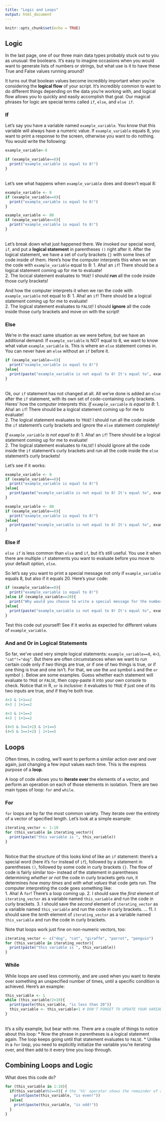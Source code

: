 ```yaml
---
title: "Logic and Loops"
output: html_document
---
```


```r
knitr::opts_chunk$set(echo = TRUE)
```

## Logic 

In the last page, one of our three main data types probably stuck out to you as unusual: the booleans. It's easy to imagine occasions when you would want to generate lists of numbers or strings, but what use is it to have these True and False values running around?

It turns out that boolean values become incredibly important when you're considering the **logical flow** of your script. It's incredibly common to want to do different things depending on the data you're working with, and logical flow allows you to quickly and easily accomplish that goal. Our magical phrases for logic are special terms called `if`, `else`, and `else if`.

### If
Let's say you have a variable named `example_variable`. You know that this variable will always have a numeric value. If `example_variable` equals 8, you want to print a response to the screen, otherwise you want to do nothing. You would write the following:
```r
example_variable<-8
```

```r
if (example_variable==8){
  print("example_variable is equal to 8!")
}
```
<br>
Let's see what happens when `example_variable` does and doesn't equal 8:
```r
example_variable <- 8
if (example_variable==8){
  print("example_variable is equal to 8!")
}

example_variable <- 80
if (example_variable==8){
  print("example_variable is equal to 8!")
}
```
<br> 
Let's break down what just happened there. We invoked our special word, `if`, and put a **logical statement** in parentheses `()` right after it. After the logical statement, we have a set of curly brackets `{}` with some lines of code inside of them. Here's how the computer interprets this when we ran the code with `example_variable` equal to 8: 
1. Aha! an `if`! There should be a logical statement coming up for me to evaluate!   
2. The locical statement evaluates to `TRUE`! I should **run** all the code inside those curly brackets!

And how the computer interprets it when we ran the code with `example_variable` not equal to 8:
1. Aha! an `if`! There should be a logical statement coming up for me to evaluate!   
2. The logical statement evaluates to `FALSE`! I should **ignore** all the code inside those curly brackets and move on with the script!

### Else
We're in the exact same situation as we were before, but we have an additional demand: If `example_variable` is NOT equal to 8, we want to know what value `example_variable` is. This is where an `else` statement comes in. You can never have an `else` without an `if` before it.
```r
if (example_variable==8){
  print("example_variable is equal to 8!")
}else{
  print(paste("example_variable is not equal to 8! It's equal to", example_variable)) # "paste" is a new function for us! Do you understand what it does?
}
```
<br> 
Ok, our `if` statement has not changed at all. All we've done is added an `else` after the `if` statement, with its own set of code-containing curly brackets. Heres' how the computer interprets this:
*If `example_variable` is equal to 8*:
1. Aha! an `if`! There should be a logical statement coming up for me to evaluate!   
2. The logical statement evaluates to `TRUE`! I should run all the code inside the `if` statement's curly brackets and ignore the `else` statement completely!

*If `example_variable` is not equal to 8*:
1. Aha! an `if`! There should be a logical statement coming up for me to evaluate!   
2. The logical statement evaluates to `FALSE`! I should ignore all the code inside the `if` statement's curly brackets and run all the code inside the `else` statement's curly brackets!

Let's see if it works:
```r
example_variable <- 8
if (example_variable==8){
  print("example_variable is equal to 8!")
}else{
  print(paste("example_variable is not equal to 8! It's equal to", example_variable)) 
}

example_variable <- 80
if (example_variable==8){
  print("example_variable is equal to 8!")
}else{
  print(paste("example_variable is not equal to 8! It's equal to", example_variable)) 
}
```

### Else if 
`else if` is less common than `else` and `if`, but it's still useful. You use it when there are multiple `if` statements you want to evaluate before you move to your default option, `else`. 

So let's say you want to print a special message not only if `example_variable` equals 8, but also if it equals 20. Here's your code:
```r
if (example_variable==8){
  print("example_variable is equal to 8!")
}else if (example_variable==20){
  print("Why would you choose to write a special message for the number 20?")
}else{
  print(paste("example_variable is not equal to 8! It's equal to", example_variable)) 
}
```
Test this code out yourself! See if it works as expected for different values of `example_variable`. 

###  And and Or in Logical Statements
So far, we've used very simple logical statements: `example_variable==8`, `4>3`, `"cat"!="dog"`. But there are often circumstances when we want to run certain code only if *two* things are true, or if one of two things is true, or if one thing is true and one isn't. For that, we use the `and` symbol `&` and the `or` symbol `|`. Below are some examples. Guess whether each statement will evaluate to `TRUE` or `FALSE`, then copy-paste it into your own console to check. Notice that in R, `or` is *inclusive*: it evaluates to `TRUE` if just one of its two inputs are true, *and* if they're both true.
```r
4>3 & 1+1==2
4>3 | 1+1==2

4>3 & 1+1==2
4<3 | 1+1==2

(4<5 & 3==1+2) & 1+1==5
(4<5 & 3==1+2) | 1+1==5
```

## Loops

Often times, in coding, we'll want to perform a similar action over and over again, just changing a few input values each time. This is the express purpose of a **loop**. 

A loop of code allows you to **iterate over** the elements of a vector, and perform an operation on each of those elements in isolation. There are two main types of loop: `for` and `while`.

### For
`for` loops are by far the most common variety. They iterate over the entirety of a vector of specified length. Let's look at a simple example:
```r
iterating_vector <- 1:10
for (this_variable in iterating_vector){
  print(paste("this variable is ", this_variable))
}
```
<br> 
Notice that the structure of this looks kind of like an `if` statement: there's a special word (here it's `for` instead of `if`), followed by a statement in parentheses `()`, followed by some code in curly brackets `{}`. The flow of code is fairly similar too-- instead of the statement in parentheses determining *whether or not* the code in curly brackets gets run, it determines *how many times* and *with what values* that code gets run. The computer interpreting the code goes something like:  
1. Aha! A `for`! There's a loop coming up.
2. I should save the *first* element of `iterating_vector` as a variable named `this_variable` and run the code in curly brackets.
3. I should save the *second* element of `iterating_vector` as a variable named `this_variable` and run the code in curly brackets.
...
11. I should save the *tenth* element of `iterating_vector` as a variable named `this_variable` and run the code in curly brackets.

Note that loops work just fine on non-numeric vectors, too:
```r
iterating_vector <- c("dog", "cat", "giraffe", "parrot", "penguin")
for (this_variable in iterating_vector){
  print(paste("this variable is ", this_variable))
}
```

### While
While loops are used less commonly, and are used when you want to iterate over something an unspecified number of times, until a specific condition is achieved. Here's an example:
```r
this_variable <- 1
while (this_variable/2<10){
  print(paste(this_variable, "is less than 20"))
  this_variable <- this_variable+1 # DON'T FORGET TO UPDATE YOUR VARIABLE, or you'll get stuck in an endless loop!
}
```
<br>
It's a silly example, but bear with me. There are a couple of things to notice about this loop:
* Now the phrase in parentheses is a logical statement again. The loop keeps going until that statement evaluates to `FALSE`. 
* Unlike in a `for` loop, you need to explicitly initialize the variable you're iterating over, and then add to it every time you loop through.

## Combining Loops and Logic

What does this code do?
```r
for (this_variable in 1:10){
  if(this_variable%%2==0){ # the '%%' operator shows the remainder of a division. 10%%3 would be 1, since 10/3 leaves a remainder of 1
    print(paste(this_variable, "is even!"))
  }else{
    print(paste(this_variable, "is odd!"))
  }
}
```

